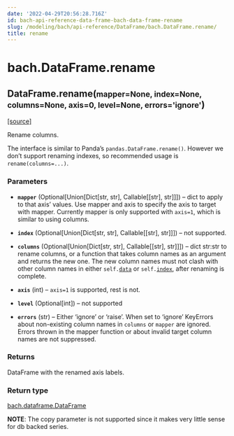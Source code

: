 ```yaml
---
date: '2022-04-29T20:56:28.716Z'
id: bach-api-reference-data-frame-bach-data-frame-rename
slug: /modeling/bach/api-reference/DataFrame/bach.DataFrame.rename/
title: rename
---
```


# bach.DataFrame.rename

<div class="method">

<h2 class="signature-class"><span class="additional-name">DataFrame.</span><span class="name">rename(</span><small class="parameter-list"><span class="parameter" id="mapper">mapper=None</span>, <span class="parameter" id="index">index=None</span>, <span class="parameter" id="columns">columns=None</span>, <span class="parameter" id="axis">axis=0</span>, <span class="parameter" id="level">level=None</span>, <span class="parameter" id="errors">errors='ignore'</span></small>)</h2>


&#8203;<span class="view-source">[[source]](https://github.com/objectiv/objectiv-analytics/blob/main/bach/bach/dataframe.py)</span>

<div class="content">

Rename columns.

The interface is similar to Panda’s `pandas.DataFrame.rename()`. However we don’t support
renaming indexes, so recommended usage is `rename(columns=...)`.


### Parameters

* **`mapper`** (Optional[Union[Dict[str, str], Callable[[str], str]]]) – dict to apply to that axis’ values. Use mapper and axis to specify the axis to target
with mapper. Currently mapper is only supported with `axis=1`, which is similar to using
columns.

* **`index`** (Optional[Union[Dict[str, str], Callable[[str], str]]]) – not supported.

* **`columns`** (Optional[Union[Dict[str, str], Callable[[str], str]]]) – dict str:str to rename columns, or a function that takes column names as an argument
and returns the new one. The new column names must not clash with other column names in either
`self.`[`data`](/docs/modeling/bach/api-reference/DataFrame/bach.DataFrame.data/#bach.DataFrame.data) or `self.`[`index`](/docs/modeling/bach/api-reference/DataFrame/bach.DataFrame.index/#bach.DataFrame.index), after renaming is complete.

* **`axis`** (int) – `axis=1` is supported, rest is not.

* **`level`** (Optional[int]) – not supported

* **`errors`** (str) – Either ‘ignore’ or ‘raise’. When set to ‘ignore’ KeyErrors about non-existing
column names in `columns` or `mapper` are ignored. Errors thrown in the mapper function or
about invalid target column names are not suppressed.



### Returns

DataFrame with the renamed axis labels.



### Return type

[bach.dataframe.DataFrame](/docs/modeling/bach/api-reference/DataFrame/bach.DataFrame/#bach.DataFrame)


**NOTE**: The copy parameter is not supported since it makes very little sense for db backed series.


</div>

</div>
